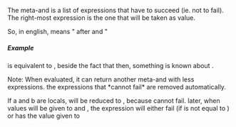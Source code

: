 The meta-and is a list of expressions that have to succeed (ie. not to fail).
The right-most expression is the one that will be taken as value.

So, in english, {{{ a; b; c }}} means " {{{c}}} after {{{a}}} and {{{b}}} "

===== Example =====
{{{ a = b + 1 ; a + 5 }}} is equivalent to {{{b+6}}}, beside the fact that then, something is known about {{{a}}}.

Note: When evaluated, it can return another meta-and with less expressions. the expressions that *cannot fail* are removed automatically.

If a and b are locals, {{{a+2 = b+1; a+b; a}}} will be reduced to {{{a+2 = b+1; a}}}, because {{{a+b}}} cannot fail.
later, when values will be given to {{{a}}} and {{{b}}}, the expression will either fail (if {{{a+2}}} is not equal to {{{b+1}}}) or has the value given to {{{a}}}